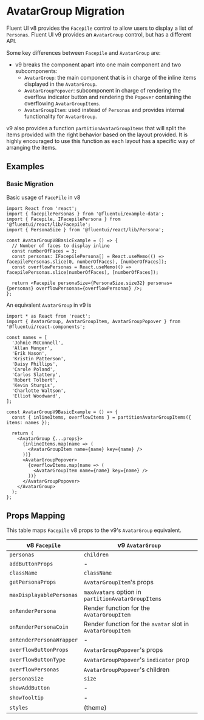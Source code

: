 
<Meta title="Concepts/Migration/from v8/Components/AvatarGroup Migration" />

# AvatarGroup Migration

Fluent UI v8 provides the `Facepile` control to allow users to display a list of `Personas`. Fluent UI v9 provides an `AvatarGroup` control, but has a different API.

Some key differences between `Facepile` and `AvatarGroup` are:

- v9 breaks the component apart into one main component and two subcomponents:
  - `AvatarGroup`: the main component that is in charge of the inline items displayed in the `AvatarGroup`.
  - `AvatarGroupPopover`: subcomponent in charge of rendering the overflow indicator button and rendering the `Popover` containing the overflowing `AvatarGroupItems`.
  - `AvatarGroupItem`: used instead of `Personas` and provides internal functionality for `AvatarGroup`.

v9 also provides a function `partitionAvatarGroupItems` that will split the items provided with the right behavior based on the layout provided. It is highly encouraged to use this function as each layout has a specific way of arranging the items.

## Examples

### Basic Migration

Basic usage of `FacePile` in v8

```tsx
import React from 'react';
import { facepilePersonas } from '@fluentui/example-data';
import { Facepile, IFacepilePersona } from '@fluentui/react/lib/Facepile';
import { PersonaSize } from '@fluentui/react/lib/Persona';

const AvatarGroupV8BasicExample = () => {
  // Number of faces to display inline
  const numberOfFaces = 3;
  const personas: IFacepilePersona[] = React.useMemo(() => facepilePersonas.slice(0, numberOfFaces), [numberOfFaces]);
  const overflowPersonas = React.useMemo(() => facepilePersonas.slice(numberOfFaces), [numberOfFaces]);

  return <Facepile personaSize={PersonaSize.size32} personas={personas} overflowPersonas={overflowPersonas} />;
};
```

An equivalent `AvatarGroup` in v9 is

```tsx
import * as React from 'react';
import { AvatarGroup, AvatarGroupItem, AvatarGroupPopover } from '@fluentui/react-components';

const names = [
  'Johnie McConnell',
  'Allan Munger',
  'Erik Nason',
  'Kristin Patterson',
  'Daisy Phillips',
  'Carole Poland',
  'Carlos Slattery',
  'Robert Tolbert',
  'Kevin Sturgis',
  'Charlotte Waltson',
  'Elliot Woodward',
];

const AvatarGroupV9BasicExample = () => {
  const { inlineItems, overflowItems } = partitionAvatarGroupItems({ items: names });

  return (
    <AvatarGroup {...props}>
      {inlineItems.map(name => (
        <AvatarGroupItem name={name} key={name} />
      ))}
      <AvatarGroupPopover>
        {overflowItems.map(name => (
          <AvatarGroupItem name={name} key={name} />
        ))}
      </AvatarGroupPopover>
    </AvatarGroup>
  );
};
```

## Props Mapping

This table maps `Facepile` v8 props to the v9's `AvatarGroup` equivalent.

| v8 `Facepile`            | v9 `AvatarGroup`                                           |
| ------------------------ | ---------------------------------------------------------- |
| `personas`               | `children`                                                 |
| `addButtonProps`         | -                                                          |
| `className`              | `className`                                                |
| `getPersonaProps`        | `AvatarGroupItem`'s props                                  |
| `maxDisplayablePersonas` | `maxAvatars` option in `partitionAvatarGroupItems`         |
| `onRenderPersona`        | Render function for the `AvatarGroupItem`                  |
| `onRenderPersonaCoin`    | Render function for the `avatar` slot in `AvatarGroupItem` |
| `onRenderPersonaWrapper` | -                                                          |
| `overflowButtonProps`    | `AvatarGroupPopover`'s props                               |
| `overflowButtonType`     | `AvatarGroupPopover`'s `indicator` prop                    |
| `overflowPersonas`       | `AvatarGroupPopover`'s children                            |
| `personaSize`            | `size`                                                     |
| `showAddButton`          | -                                                          |
| `showTooltip`            | -                                                          |
| `styles`                 | (theme)                                                    |
